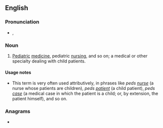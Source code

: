 ==English==

===Pronunciation===
* {{enPR|pēdz}}, {{IPA|/piːdz/|lang=en}}

===Noun===
{{en-noun|-}}

# {{lb|en|medicine|informal}} [[pediatric|Pediatric]] [[medicine]], pediatric [[nursing]], and so on; a medical or other specialty dealing with child patients.

====Usage notes====
* This term is very often used attributively, in phrases like ''peds [[nurse]]'' (a nurse whose patients are children), ''peds [[patient]]'' (a child patient), ''peds [[case]]'' (a medical case in which the patient is a child; or, by extension, the patient himself), and so on.

===Anagrams===
* {{l|en|sped}}